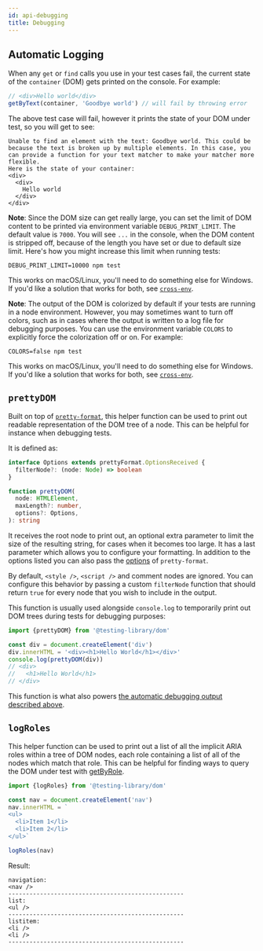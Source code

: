 ```yaml
---
id: api-debugging
title: Debugging
---
```


## Automatic Logging

When any `get` or `find` calls you use in your test cases fail, the current
state of the `container` (DOM) gets printed on the console. For example:

```javascript
// <div>Hello world</div>
getByText(container, 'Goodbye world') // will fail by throwing error
```

The above test case will fail, however it prints the state of your DOM under
test, so you will get to see:

```
Unable to find an element with the text: Goodbye world. This could be because the text is broken up by multiple elements. In this case, you can provide a function for your text matcher to make your matcher more flexible.
Here is the state of your container:
<div>
  <div>
    Hello world
  </div>
</div>
```

**Note**: Since the DOM size can get really large, you can set the limit of DOM
content to be printed via environment variable `DEBUG_PRINT_LIMIT`. The default
value is `7000`. You will see `...` in the console, when the DOM content is
stripped off, because of the length you have set or due to default size limit.
Here's how you might increase this limit when running tests:

```
DEBUG_PRINT_LIMIT=10000 npm test
```

This works on macOS/Linux, you'll need to do something else for Windows. If
you'd like a solution that works for both, see
[`cross-env`](https://www.npmjs.com/package/cross-env).

**Note**: The output of the DOM is colorized by default if your tests are
running in a node environment. However, you may sometimes want to turn off
colors, such as in cases where the output is written to a log file for
debugging purposes. You can use the environment variable `COLORS` to explicitly
force the colorization off or on. For example:

```
COLORS=false npm test
```

This works on macOS/Linux, you'll need to do something else for Windows. If
you'd like a solution that works for both, see
[`cross-env`](https://www.npmjs.com/package/cross-env).

## `prettyDOM`

Built on top of
[`pretty-format`](https://github.com/facebook/jest/tree/master/packages/pretty-format),
this helper function can be used to print out readable representation of the DOM
tree of a node. This can be helpful for instance when debugging tests.

It is defined as:

```typescript
interface Options extends prettyFormat.OptionsReceived {
  filterNode?: (node: Node) => boolean
}

function prettyDOM(
  node: HTMLElement,
  maxLength?: number,
  options?: Options,
): string
```

It receives the root node to print out, an optional extra parameter to limit the
size of the resulting string, for cases when it becomes too large. It has a last
parameter which allows you to configure your formatting. In addition to the
options listed you can also pass the
[options](https://github.com/facebook/jest/tree/master/packages/pretty-format#usage-with-options)
of `pretty-format`.

By default, `<style />`, `<script />` and comment nodes are ignored. You can
configure this behavior by passing a custom `filterNode` function that should
return `true` for every node that you wish to include in the output.

This function is usually used alongside `console.log` to temporarily print out
DOM trees during tests for debugging purposes:

```javascript
import {prettyDOM} from '@testing-library/dom'

const div = document.createElement('div')
div.innerHTML = '<div><h1>Hello World</h1></div>'
console.log(prettyDOM(div))
// <div>
//   <h1>Hello World</h1>
// </div>
```

This function is what also powers
[the automatic debugging output described above](#debugging).

## `logRoles`

This helper function can be used to print out a list of all the implicit ARIA
roles within a tree of DOM nodes, each role containing a list of all of the
nodes which match that role. This can be helpful for finding ways to query the
DOM under test with [getByRole](queries/byrole.mdx).

```javascript
import {logRoles} from '@testing-library/dom'

const nav = document.createElement('nav')
nav.innerHTML = `
<ul>
  <li>Item 1</li>
  <li>Item 2</li>
</ul>`

logRoles(nav)
```

Result:

```
navigation:
<nav />
--------------------------------------------------
list:
<ul />
--------------------------------------------------
listitem:
<li />
<li />
--------------------------------------------------
```
